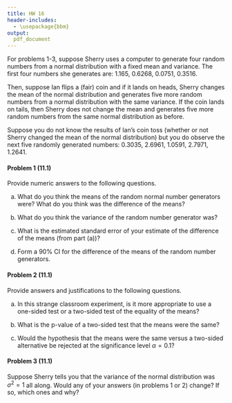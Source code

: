 ```yaml
---
title: HW 16
header-includes:
  - \usepackage{bbm}
output:
  pdf_document
---
```


For problems 1-3, suppose Sherry uses a computer to generate four random numbers from a normal distribution with a fixed mean and variance. The first four numbers she generates are: 1.165, 0.6268, 0.0751, 0.3516.

Then, suppose Ian flips a (fair) coin and if it lands on heads, Sherry changes the mean of the normal distribution and generates five more random numbers from a normal distribution with the same variance. If the coin lands on tails, then Sherry does not change the mean and generates five more random numbers from the same normal distribution as before. 

Suppose you do not know the results of Ian's coin toss (whether or not Sherry changed the mean of the normal distribution) but you do observe the next five randomly generated numbers: 0.3035, 2.6961, 1.0591, 2.7971, 1.2641. 

#### Problem 1 (11.1)

Provide numeric answers to the following questions. 

(a) What do you think the means of the random normal number generators were? What do you think was the difference of the means? 

(b) What do you think the variance of the random number generator was? 

(c) What is the estimated standard error of your estimate of the difference of the means (from part (a))? 

(d) Form a $90\%$ CI for the difference of the means of the random number generators. 


\pagebreak

#### Problem 2 (11.1)

Provide answers and justifications to the following questions. 

(a) In this strange classroom experiment, is it more appropriate to use a one-sided test or a two-sided test of the equality of the means? 

(b) What is the p-value of a two-sided test that the means were the same? 

(c) Would the hypothesis that the means were the same versus a two-sided alternative be rejected at the significance level $\alpha = 0.1$? 




\pagebreak

#### Problem 3 (11.1)

Suppose Sherry tells you that the variance of the normal distribution was $\sigma^2=1$ all along. Would any of your answers (in problems 1 or 2) change? If so, which ones and why?





